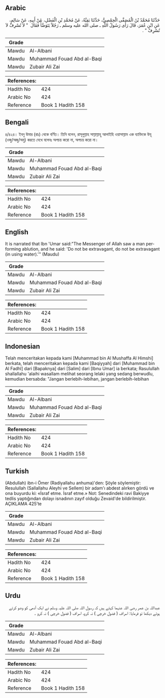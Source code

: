 ## Arabic


<div dir="rtl" lang="ar" style={{fontSize:'larger',backgroundColor:'#f8f9fa',padding:20}}>
حَدَّثَنَا مُحَمَّدُ بْنُ الْمُصَفَّى الْحِمْصِيُّ، حَدَّثَنَا بَقِيَّةُ، عَنْ مُحَمَّدِ بْنِ الْفَضْلِ، عَنْ أَبِيهِ، عَنْ سَالِمٍ، عَنِ ابْنِ عُمَرَ، قَالَ رَأَى رَسُولُ اللَّهِ ـ صلى الله عليه وسلم ـ رَجُلاً يَتَوَضَّأُ فَقَالَ ‏ "‏ لاَ تُسْرِفْ لاَ تُسْرِفْ ‏"‏ ‏.‏
</div>
<div style={{backgroundColor:'#f8f9fa',padding:20, marginBottom: 10}}><table> <thead> <tr> <th>Grade</th> <th></th> </tr> </thead> <tbody> <tr><td>Mawdu</td><td>Al-Albani</td></tr><tr><td>Mawdu</td><td>Muhammad Fouad Abd al-Baqi</td></tr><tr><td>Mawdu</td><td>Zubair Ali Zai</td></tr></tbody></table><table> <thead> <tr> <th>References:</th> <th></th> </tr> </thead> <tbody><tr><td>Hadith No</td><td>424</td></tr><tr><td>Arabic No</td><td>424</td></tr><tr><td>Reference</td><td>Book 1 Hadith 158</td></tr></tbody></table></div>

## Bengali


<div dir="ltr" lang="bn" style={{fontSize:'larger',backgroundColor:'#f8f9fa',padding:20}}>
৪/৪২৪। ইবনু উমার (রাঃ) থেকে বর্ণিত। তিনি বলেন, রাসূলুল্লাহ সাল্লাল্লাহু আলাইহি ওয়াসাল্লাম এক ব্যাক্তিকে উযূ (ওজু/অজু/অযু) করতে দেখে বলেনঃ অপচয় করো না, অপচয় করো না।
</div>
<div style={{backgroundColor:'#f8f9fa',padding:20, marginBottom: 10}}><table> <thead> <tr> <th>Grade</th> <th></th> </tr> </thead> <tbody> <tr><td>Mawdu</td><td>Al-Albani</td></tr><tr><td>Mawdu</td><td>Muhammad Fouad Abd al-Baqi</td></tr><tr><td>Mawdu</td><td>Zubair Ali Zai</td></tr></tbody></table><table> <thead> <tr> <th>References:</th> <th></th> </tr> </thead> <tbody><tr><td>Hadith No</td><td>424</td></tr><tr><td>Arabic No</td><td>424</td></tr><tr><td>Reference</td><td>Book 1 Hadith 158</td></tr></tbody></table></div>

## English


<div dir="ltr" lang="en" style={{fontSize:'larger',backgroundColor:'#f8f9fa',padding:20}}>
It is narrated that Ibn 'Umar said:"The Messenger of Allah saw a man performing ablution, and he said: 'Do not be extravagant, do not be extravagant (in using water).'" (Maudu)
</div>
<div style={{backgroundColor:'#f8f9fa',padding:20, marginBottom: 10}}><table> <thead> <tr> <th>Grade</th> <th></th> </tr> </thead> <tbody> <tr><td>Mawdu</td><td>Al-Albani</td></tr><tr><td>Mawdu</td><td>Muhammad Fouad Abd al-Baqi</td></tr><tr><td>Mawdu</td><td>Zubair Ali Zai</td></tr></tbody></table><table> <thead> <tr> <th>References:</th> <th></th> </tr> </thead> <tbody><tr><td>Hadith No</td><td>424</td></tr><tr><td>Arabic No</td><td>424</td></tr><tr><td>Reference</td><td>Book 1 Hadith 158</td></tr></tbody></table></div>

## Indonesian


<div dir="ltr" lang="id" style={{fontSize:'larger',backgroundColor:'#f8f9fa',padding:20}}>
Telah menceritakan kepada kami [Muhammad bin Al Mushaffa Al Himshi] berkata, telah menceritakan kepada kami [Baqiyyah] dari [Muhammad bin Al Fadhl] dari [Bapaknya] dari [Salim] dari [Ibnu Umar] ia berkata; Rasulullah shallallahu 'alaihi wasallam melihat seorang lelaki yang sedang berwudlu, kemudian bersabda: "Jangan berlebih-lebihan, jangan berlebih-lebihan
</div>
<div style={{backgroundColor:'#f8f9fa',padding:20, marginBottom: 10}}><table> <thead> <tr> <th>Grade</th> <th></th> </tr> </thead> <tbody> <tr><td>Mawdu</td><td>Al-Albani</td></tr><tr><td>Mawdu</td><td>Muhammad Fouad Abd al-Baqi</td></tr><tr><td>Mawdu</td><td>Zubair Ali Zai</td></tr></tbody></table><table> <thead> <tr> <th>References:</th> <th></th> </tr> </thead> <tbody><tr><td>Hadith No</td><td>424</td></tr><tr><td>Arabic No</td><td>424</td></tr><tr><td>Reference</td><td>Book 1 Hadith 158</td></tr></tbody></table></div>

## Turkish


<div dir="ltr" lang="tr" style={{fontSize:'larger',backgroundColor:'#f8f9fa',padding:20}}>
(Abdullah) ibn-i Ömer (Radiyallahu anhuma)'den: Şöyle söylemiştir: Resulullah (Sallallahu Aleyhi ve Sellem) bir adam'ı abdest alırken gördü ve ona buyurdu ki: «İsraf etme. İsraf etme.» Not: Senedindeki ravi Bakiyye tedlis yaptığından dolayı isnadının zayıf olduğu Zevaid'de bildirilmiştir. AÇIKLAMA 425’te
</div>
<div style={{backgroundColor:'#f8f9fa',padding:20, marginBottom: 10}}><table> <thead> <tr> <th>Grade</th> <th></th> </tr> </thead> <tbody> <tr><td>Mawdu</td><td>Al-Albani</td></tr><tr><td>Mawdu</td><td>Muhammad Fouad Abd al-Baqi</td></tr><tr><td>Mawdu</td><td>Zubair Ali Zai</td></tr></tbody></table><table> <thead> <tr> <th>References:</th> <th></th> </tr> </thead> <tbody><tr><td>Hadith No</td><td>424</td></tr><tr><td>Arabic No</td><td>424</td></tr><tr><td>Reference</td><td>Book 1 Hadith 158</td></tr></tbody></table></div>

## Urdu


<div dir="rtl" lang="ur" style={{fontSize:'larger',backgroundColor:'#f8f9fa',padding:20}}>
عبداللہ بن عمر رضی اللہ عنہما کہتے ہیں کہ رسول اللہ صلی اللہ علیہ وسلم نے ایک آدمی کو وضو کرتے ہوئے دیکھا تو فرمایا: اسراف ( فضول خرچی ) نہ کرو، اسراف ( فضول خرچی ) نہ کرو ۔
</div>
<div style={{backgroundColor:'#f8f9fa',padding:20, marginBottom: 10}}><table> <thead> <tr> <th>Grade</th> <th></th> </tr> </thead> <tbody> <tr><td>Mawdu</td><td>Al-Albani</td></tr><tr><td>Mawdu</td><td>Muhammad Fouad Abd al-Baqi</td></tr><tr><td>Mawdu</td><td>Zubair Ali Zai</td></tr></tbody></table><table> <thead> <tr> <th>References:</th> <th></th> </tr> </thead> <tbody><tr><td>Hadith No</td><td>424</td></tr><tr><td>Arabic No</td><td>424</td></tr><tr><td>Reference</td><td>Book 1 Hadith 158</td></tr></tbody></table></div>